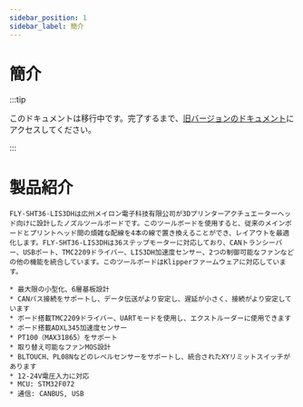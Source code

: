 ```yaml
---
sidebar_position: 1
sidebar_label: 簡介
---
```


# 簡介

:::tip

このドキュメントは移行中です。完了するまで、[旧バージョンのドキュメント](https://mellow.klipper.cn/#/)にアクセスしてください。

:::

# 製品紹介

    FLY-SHT36-LIS3DHは広州メイロン電子科技有限公司が3Dプリンターアクチュエーターヘッド向けに設計したノズルツールボードです。このツールボードを使用すると、従来のメインボードとプリントヘッド間の煩雑な配線を4本の線で置き換えることができ、レイアウトを最適化します。FLY-SHT36-LIS3DHは36ステップモーターに対応しており、CANトランシーバー、USBポート、TMC2209ドライバー、LIS3DH加速度センサー、2つの制御可能なファンなどの他の機能を統合しています。このツールボードはKlipperファームウェアに対応しています。

    * 最大限の小型化、6層基板設計
    * CANバス接続をサポートし、データ伝送がより安定し、遅延が小さく、接続がより安定しています
    * ボード搭載TMC2209ドライバー、UARTモードを使用し、エクストルーダーに使用できます
    * ボード搭載ADXL345加速度センサー
    * PT100（MAX31865）をサポート
    * 取り替え可能なファンMOS設計
    * BLTOUCH、PL08Nなどのレベルセンサーをサポートし、統合されたXYリミットスイッチがあります
    * 12-24V電圧入力に対応
    * MCU: STM32F072
    * 通信: CANBUS, USB
